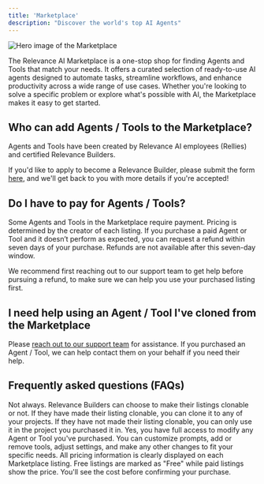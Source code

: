 ```yaml
---
title: 'Marketplace'
description: "Discover the world's top AI Agents"
---
```


![Hero image of the Marketplace](/images/marketplace.png)

The Relevance AI Marketplace is a one-stop shop for finding Agents and Tools that match your needs. It offers a curated selection of ready-to-use AI agents designed to automate tasks, streamline workflows, and enhance productivity across a wide range of use cases. Whether you're looking to solve a specific problem or explore what's possible with AI, the Marketplace makes it easy to get started.

## Who can add Agents / Tools to the Marketplace?

Agents and Tools have been created by Relevance AI employees (Rellies) and certified Relevance Builders. 

If you'd like to apply to become a Relevance Builder, please submit the form [here](https://docs.google.com/forms/d/e/1FAIpQLSdA-H3_VHzSLkwKY-JjeZgBpdXK6Tb6EO0WsdwDFJffHZj4Dg/viewform?usp=dialog), and we'll get back to you with more details if you're accepted! 

## Do I have to pay for Agents / Tools?

Some Agents and Tools in the Marketplace require payment. Pricing is determined by the creator of each listing. If you purchase a paid Agent or Tool and it doesn’t perform as expected, you can request a refund within seven days of your purchase. Refunds are not available after this seven-day window.

We recommend first reaching out to our support team to get help before pursuing a refund, to make sure we can help you use your purchased listing first. 

## I need help using an Agent / Tool I've cloned from the Marketplace

Please [reach out to our support team](/get-started/support) for assistance. If you purchased an Agent / Tool, we can help contact them on your behalf if you need their help.

## Frequently asked questions (FAQs)

<AccordionGroup>
    <Accordion title="I purchased a listing on the Marketplace, can I clone it to other projects?">
        Not always. Relevance Builders can choose to make their listings clonable or not. If they have made their listing clonable, you can clone it to any of your projects. If they have not made their listing clonable, you can only use it in the project you purchased it in.
    </Accordion>
    <Accordion title="Can I modify Agents or Tools I've purchased from the Marketplace?">
        Yes, you have full access to modify any Agent or Tool you've purchased. You can customize prompts, add or remove tools, adjust settings, and make any other changes to fit your specific needs.
    </Accordion>
    <Accordion title="How do I know if a listing is free or paid before purchasing?">
        All pricing information is clearly displayed on each Marketplace listing. Free listings are marked as "Free" while paid listings show the price. You'll see the cost before confirming your purchase.
    </Accordion>
</AccordionGroup> 
